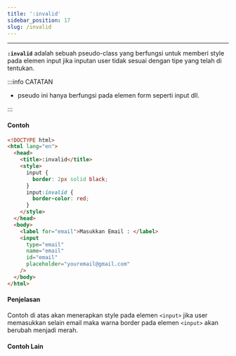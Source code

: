 ```yaml
---
title: ':invalid'
sidebar_position: 17
slug: /invalid
---
```


<hr />

**`:invalid`** adalah sebuah pseudo-class yang berfungsi untuk memberi style pada elemen input jika inputan user tidak sesuai dengan tipe yang telah di tentukan.

:::info CATATAN

- pseudo ini hanya berfungsi pada elemen form seperti input dll.

:::

#### Contoh

<Tabs>
<TabItem value="DEMO" label="DEMO" default>

<Codepen dataSlugHash="oNOxZEG" title="pseudo class - invalid" />

</TabItem>

<TabItem value="COPY CODE" label="COPY CODE">

```html
<!DOCTYPE html>
<html lang="en">
  <head>
    <title>:invalid</title>
    <style>
      input {
        border: 2px solid black;
      }
      input:invalid {
        border-color: red;
      }
    </style>
  </head>
  <body>
    <label for="email">Masukkan Email : </label>
    <input
      type="email"
      name="email"
      id="email"
      placeholder="youremail@gmail.com"
    />
  </body>
</html>
```

</TabItem>
</Tabs>

#### Penjelasan

Contoh di atas akan menerapkan style pada elemen `<input>` jika user memasukkan selain email maka warna border pada elemen `<input>` akan berubah menjadi merah.

#### Contoh Lain

<Codepen dataSlugHash="jORqBZg" title="pseudo class - invalid - contoh lain" />
